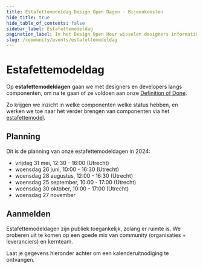 ```yaml
---
title: Estafettemodeldag Design Open Dagen · Bijeenkomsten
hide_title: true
hide_table_of_contents: false
sidebar_label: Estafettemodeldag
pagination_label: In het Design Open Hour wisselen designers informatie, inzichten en tips met elkaar uit.
slug: /community/events/estafettemodeldag
---
```



# Estafettemodeldag

Op **estafettemodeldagen** gaan we met designers en developers langs componenten, om na te gaan of ze voldoen aan onze [Definition of Done](/componenten/definition-of-done).

Zo krijgen we inzicht in welke componenten welke status hebben, en werken we toe naar het verder brengen van componenten via het [estafettemodel](/handboek/estafettemodel/).

## Planning

Dit is de planning van onze estafettemodeldagen in 2024:

- vrijdag 31 mei, 12:30 - 16:00 (Utrecht)
- woensdag 26 juni, 10:00 - 16:30 (Utrecht)
- woensdag 28 augustus, 12:00 - 16:30 (Utrecht)
- woensdag 25 september, 10:00 - 17:00 (Utrecht)
- woensdag 30 oktober, 10:00 - 17:00 (Utrecht)
- woensdag 27 november

## Aanmelden

Estafettemodeldagen zijn publiek toegankelijk, zolang er ruimte is. We proberen uit te komen op een goede mix van community (organisaties + leveranciers) en kernteam.

Laat je gegevens hieronder achter om een kalenderuitnodiging te ontvangen.

<NewsletterSignUp
  listId="7igukerls2"
  emailFieldId="GL1eTDzrWn"
  firstNameFieldId="QYuFIjwgDC"
  orgId="n0WNZXSMs9"
  privacyPolicyId="GskTzQ4zjq"
  thanksPage="https://nldesignsystem.nl/community/estafettemodeldag/bedankt"
  laPostaId="iyihtuzpiq"
/>
